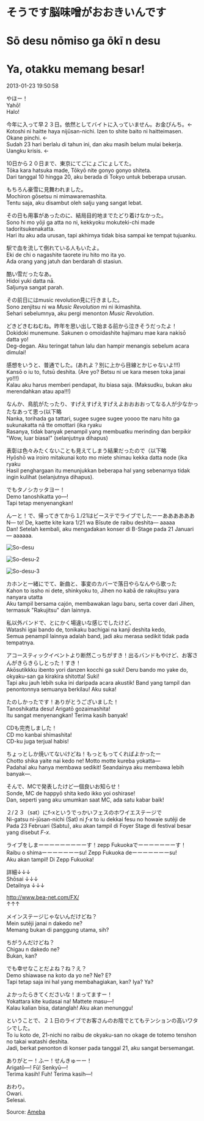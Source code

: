 # そうです脳味噌がおおきいんです  
# Sō desu nōmiso ga ōkī n desu  
# Ya, otakku memang besar!

2013-01-23 19:50:58  

やほー！  
Yahō!  
Halo!

今年に入って早２３日。依然としてバイトに入っていません。お金ぴんち。←  
Kotoshi ni haitte haya nijūsan-nichi. Izen to shite baito ni haitteimasen. Okane pinchi. ←  
Sudah 23 hari berlalu di tahun ini, dan aku masih belum mulai bekerja. Uangku krisis. ←

10日から２０日まで、東京にてごにょごにょしてた。  
Tōka kara hatsuka made, Tōkyō nite gonyo gonyo shiteta.  
Dari tanggal 10 hingga 20, aku berada di Tokyo untuk beberapa urusan.

もちろん豪雪に見舞われました。  
Mochiron gōsetsu ni mimawaremashita.  
Tentu saja, aku disambut oleh salju yang sangat lebat.

その日も用事があったのに、結局目的地までたどり着けなかった。  
Sono hi mo yōji ga atta no ni, kekkyoku mokuteki-chi made tadoritsukenakatta.  
Hari itu aku ada urusan, tapi akhirnya tidak bisa sampai ke tempat tujuanku.

駅で血を流して倒れている人もいたよ。  
Eki de chi o nagashite taorete iru hito mo ita yo.  
Ada orang yang jatuh dan berdarah di stasiun.

酷い雪だったなあ。  
Hidoi yuki datta nā.  
Saljunya sangat parah.

その前日にはmusic revolution見に行きました。  
Sono zenjitsu ni wa *Music Revolution* mi ni ikimashita.  
Sehari sebelumnya, aku pergi menonton *Music Revolution*.

どきどきむねむね。昨年を思い出して始まる前から泣きそうだったよ！  
Dokidoki munemune. Sakunen o omoidashite hajimaru mae kara nakisō datta yo!  
Deg-degan. Aku teringat tahun lalu dan hampir menangis sebelum acara dimulai!

感想をいうと、普通でした。(あれよ？別に上から目線とかじゃないよ!!!)  
Kansō o iu to, futsū deshita. (Are yo? Betsu ni ue kara mesen toka janai yo!!!)  
Kalau aku harus memberi pendapat, itu biasa saja. (Maksudku, bukan aku merendahkan atau apa!!!)

なんか、鳥肌がたったり、すげえすげえすげえよおおおおってなる人が少なかったなあって思っ(以下略  
Nanka, torihada ga tattari, sugee sugee sugee yoooo tte naru hito ga sukunakatta nā tte omottari (ika ryaku  
Rasanya, tidak banyak penampil yang membuatku merinding dan berpikir "Wow, luar biasa!" (selanjutnya dihapus)

表彰は色々みたくないことも見えてしまう結果だったので（以下略  
Hyōshō wa iroiro mitakunai koto mo miete shimau kekka datta node (ika ryaku  
Hasil penghargaan itu menunjukkan beberapa hal yang sebenarnya tidak ingin kulihat (selanjutnya dihapus).

でもタノシカッタヨー！  
Demo tanoshikatta yo—!  
Tapi tetap menyenangkan!

んーと！で、帰ってきてから１/21はビーステでライブでしたーーああああああ  
N— to! De, kaette kite kara 1/21 wa Bīsute de raibu deshita— aaaaa  
Dan! Setelah kembali, aku mengadakan konser di B-Stage pada 21 Januari— aaaaaa.

![So-desu](./So-desu.jpg)

![So-desu-2](./So-desu-2.jpg)

![So-desu-3](./So-desu-3.jpg)

カホンと一緒にでて、新曲と、事変のカバーで落日やらなんやら歌った  
Kahon to issho ni dete, shinkyoku to, Jihen no kabā de rakujitsu yara nanyara utatta  
Aku tampil bersama cajón, membawakan lagu baru, serta cover dari Jihen, termasuk "Rakujitsu" dan lainnya.

私以外バンドで、とにかく場違いな感じでしたけど、  
Watashi igai bando de, tonikaku bachigai na kanji deshita kedo,  
Semua penampil lainnya adalah band, jadi aku merasa sedikit tidak pada tempatnya.

アコースティックイベントより断然こっちがすき！出るバンドもやけど、お客さんがきらきらしとった！すき！  
Akōsutikkku ibento yori danzen kocchi ga suki! Deru bando mo yake do, okyaku-san ga kirakira shitotta! Suki!  
Tapi aku jauh lebih suka ini daripada acara akustik! Band yang tampil dan penontonnya semuanya berkilau! Aku suka!

たのしかったです！ありがとうございました！  
Tanoshikatta desu! Arigatō gozaimashita!  
Itu sangat menyenangkan! Terima kasih banyak!

CDも完売しました！  
CD mo kanbai shimashita!  
CD-ku juga terjual habis!

ちょっとしか焼いてないけどね！もっともってくればよかったー  
Chotto shika yaite nai kedo ne! Motto motte kureba yokatta—  
Padahal aku hanya membawa sedikit! Seandainya aku membawa lebih banyak—.

そんで、MCで発表したけど一個良いお知らせ！  
Sonde, MC de happyō shita kedo ikko yoi oshirase!  
Dan, seperti yang aku umumkan saat MC, ada satu kabar baik!

２/２３（sat）にf-xというでっかいフェスのホワイエステージで  
Ni-gatsu ni-jūsan-nichi (Sat) ni *f-x* to iu dekkai fesu no howaie sutēji de  
Pada 23 Februari (Sabtu), aku akan tampil di Foyer Stage di festival besar yang disebut *F-x*.

ライブをしまーーーーーーーーーす！zepp Fukuokaでーーーーーーーす！  
Raibu o shimaーーーーーーーsu! Zepp Fukuoka deーーーーーーーsu!  
Aku akan tampil! Di Zepp Fukuoka!

詳細↓↓↓  
Shōsai ↓↓↓  
Detailnya ↓↓↓

http://www.bea-net.com/FX/  
↑↑↑

メインステージじゃないんだけどね？  
Mein sutēji janai n dakedo ne?  
Memang bukan di panggung utama, sih?

ちがうんだけどね？  
Chigau n dakedo ne?  
Bukan, kan?

でも幸せなことだよね？ね？え？  
Demo shiawase na koto da yo ne? Ne? E?  
Tapi tetap saja ini hal yang membahagiakan, kan? Iya? Ya?

よかったらきてくださいな！まってますー！  
Yokattara kite kudasai na! Mattete masu—!  
Kalau kalian bisa, datanglah! Aku akan menunggu!

ということで、２１日のライブでお客さんのお陰でとてもテンションの高いワタシでした。  
To iu koto de, 21-nichi no raibu de okyaku-san no okage de totemo tenshon no takai watashi deshita.  
Jadi, berkat penonton di konser pada tanggal 21, aku sangat bersemangat.

ありがとー！ふー！せんきゅーー！  
Arigatō—! Fū! Senkyū—!  
Terima kasih! Fuh! Terima kasih—!

おわり。  
Owari.  
Selesai.

Source: [Ameba](https://ameblo.jp/arihara6/entry-11455409244.html)